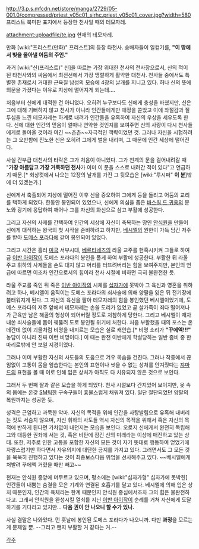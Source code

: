 http://3.p.s.mfcdn.net/store/manga/2729/05-001.0/compressed/priest_v05c01_sirhc.priest_v05c01_cover.jpg?width=580
프리스트 북미판 표지에서 등장한 천사일 때의 테모자레.

attachment:uploadfile/te.jpg
현재의 테모자레.

만화 [wiki:"프리스트(만화)" 프리스트]의 등장 타천사. 숭배자들이 일컫기를, '''"이 땅에서 빛을 몰아낼 어둠의 주인."'''

과거 [wiki:"신(프리스트)" 신]을 따르는 가장 위대한 천사의 전사장으로서, 신의 적이 된 타천사와의 싸움에서 최전선에서 가장 맹렬하게 활약한 대천사. 천사들 중에서도 특별한 존재로서 거대한 근육질 남성의 모습에 4장의 날개를 지니고 있다. 허나 신의 뜻에 의문을 가졌다는 이유로 지상에 떨어지게 되는데…. 

처음부터 신에게 대적한 건 아니었다. 오히려 누구보다도 신에게 충성을 바쳤지만, 신은 그에 대해 기뻐하지 않고 천사가 아니라 인간들에게만 애정을 쏟았고 이에 좌절감과 질투심을 느낀 테모자레는 하계로 내려가 인간들을 유혹하여 자신의 우상을 세우도록 한다. 신에 대한 인간의 믿음이 얼마나 연약한 것인지를 보여주면 신의 사랑이 다시 천사들에게로 돌아올 것이라 여긴 ~~츤츤~~자극적인 책략이었던 것. 그러나 자신을 시험하려는 그 오만함에 진노한 신은 오히려 그에게 벌을 내리며, 그 때문에 인간 세상에 떨어진다. 

사실 간부급 대천사의 타락은 그가 처음이 아니었다. 그가 천계의 문을 걸어내려갈 때 "'''가장 아름답고 가장 거룩하던 천사'''가 이미 이 문을 스스로 내려간 적이 있다"고 언급하기 때문.[* 회상컷에서 나오는 12장의 날개를 가진 그 뒷모습은 [wiki:"루시퍼" '''이 분''']밖에 더 있겠는가.] 

신에게서 축출되어 지상에 떨어진 이후 신을 증오하여 그에게 등을 돌리고 어둠의 교리를 택하게 되었다. 한동안 봉인되어 있었으나, 신에게 의심을 품은 [[바스쿼 드 귀옹]]의 분노와 광기에 응답하여 깨어나 그를 자신의 화신으로 삼고 부활에 성공한다.

그리고 자신의 사제를 간택하여 인간의 세상에 자신이 축복하는 땅인 [[안식원]]을 만들어 신에게 대적하는 왕국의 첫 시작을 준비하려고 하지만, [[베시엘]]의 원한이 가득 담긴 저주를 받아 [[도메스 포라다]]에 같이 봉인되어 있었다.

그리고 시간은 흘러 [[미국]] 서부시대, [[베르티네즈]]의 라울 교주를 현혹시키켜 그들로 하여금 [[이반 아이작]]이 도메스 포라다의 봉인을 풀게 하여 부활에 성공한다. 부활한 뒤 라울 주교 휘하의 사제들을 손도 대지 않고 머리를 터뜨려버리는 힘을 보여주지만, 본인의 언급에 따르면 이조차 인간으로서의 힘이라 천사 시절에 비하면 극히 불완전한 듯. 

라울 주교를 죽인 뒤 죽은 [[이반 아이작]]의 시체를 [[십자가]]에 못박아 그 육신과 영혼을 취하려고 하나, 베시엘이 움직이는 도메스 포라다의 쇠사슬에 의해 양팔을 잃은 뒤 전기장에 불태워지게 된다. 그 자신의 육신을 팔아 테모자레의 힘을 봉인했던 베시엘이었기에, 도메스 포라다의 저주 앞에서 테모자레는 손쓸 도리가 없었고 곧 살가죽이 죄다 떨어져나가 근육만 남은 해골의 형상이 되어버릴 정도로 처참하게 당한다. 그리고 베시엘이 재차 내쏜 쇠사슬들에 몸이 꿰뚫려 도로 봉인될 위기에 처한다. 처음 부활했을 때의 포스는 온데간데 없이 괴물처럼 비명을 내지르는 모습은 실로 캐안습.[* 비명 소리가 '''"꾸에엑!!!"''' 농담이 아니라 진짜 이런 비명이다.] 이 때는 완전 이반에게 학살당하는 일반 좀비 중 한 마리로밖에 안 보일 지경이었다. 

그러나 이미 부활한 자신의 사도들의 도움으로 겨우 목숨을 건진다. 그러나 작중에서 끊임없이 고통이 몸을 엄습한다는 본인의 표현이나 씻을 수 없는 상처를 안겨줬다는 [[쟈마드]]의 표현을 볼 때 이로 인해 입은 상처가 아직도 다 치유되지 않은 것으로 보인다.

그래서 두 번째 짤과 같은 모습을 하게 되었다. 천사 시절보다 간지있어 보이지만, 옷 속의 몸에는 온갖 [[SM]]틱한 구속구들이 흉물스럽게 채워져 있다. 일단 절단되었던 양팔의 복원까지는 성공한 듯.

성격은 근엄하고 과묵한 악마. 자신의 목적을 위해 인간을 사탕발림으로 유혹해 내버리는 짓도 서슴치 않으며, 자신 휘하의 사도들 역시 자신의 목적을 위해서 혹은 자신의 목적에 반하게 된다면 가차없이 내던지는 모습을 보인다. 오로지 신에게서 완전히 독립해 그와 대등한 권좌에 서는 것, 혹은 비탄에 잠긴 신의 미래라는 이상에 매진하고 있는 상태. 또한, 저주로 인한 고통을 포함한 자신의 모든 것이 자기 뜻대로 행동하여 얻었기에 자랑스럽기만 하다면서 자유의지에 대단한 긍지를 가지고 있다. 그러면서도 그 모든 것을 묵묵히 진행하고 있다는 것이 최종보스다움 위엄을 선사해주고 있다. ~~베시엘에게 처발려 꾸에엑 거렸을 때만 빼고~~

현재는 안식원 중앙에 머무르고 있으며, 평소에는 [wiki:"십자가형" 십자가에 못박힌] 인간들이 내뿜는 숨결을 모은 기계와 연결된 호흡기를 달고 있다. 베시엘에 의해 입은 상처 때문인지, 인간의 육체라는 한계 때문인지 안식원 중심에서조차 그의 힘은 불완전하다고. 그래서 안식원을 완성시킬 열쇠를 지닌 [[이반 아이작]]이 순례를 거쳐 자신에게 도달하기를 기다리고 있지만… '''다음 권이 안 나오니 할 수가 있나.'''

사실 결말은 나와있다. 먼 훗날에 봉인된 도메스 포라다가 나오니까. 다만 '''과정'''을 모르는게 문제일 뿐. --그리고 왠지 부활할 거 같다는 거.--

[[각주]]
